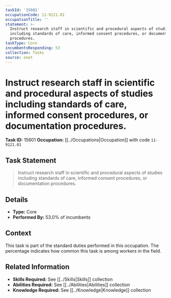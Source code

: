 ```yaml
---
taskId: '15601'
occupationCode: 11-9121.01
occupationTitle: ''
statement: >-
  Instruct research staff in scientific and procedural aspects of studies
  including standards of care, informed consent procedures, or documentation
  procedures.
taskType: Core
incumbentsResponding: 53
collection: Tasks
source: onet
---
```

# Instruct research staff in scientific and procedural aspects of studies including standards of care, informed consent procedures, or documentation procedures.

**Task ID:** 15601
**Occupation:** [[../Occupations|Occupation]] with code `11-9121.01`

## Task Statement

> Instruct research staff in scientific and procedural aspects of studies including standards of care, informed consent procedures, or documentation procedures.

## Details

- **Type:** Core
- **Performed By:** 53.0% of incumbents

## Context

This task is part of the standard duties performed in this occupation. The percentage indicates how common this task is among workers in the field.

## Related Information

- **Skills Required:** See [[../Skills|Skills]] collection
- **Abilities Required:** See [[../Abilities|Abilities]] collection
- **Knowledge Required:** See [[../Knowledge|Knowledge]] collection
